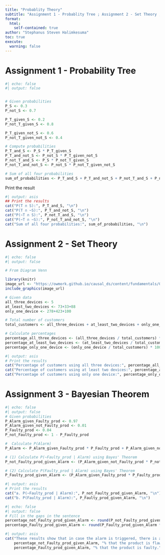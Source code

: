```yaml
---
title: "Probablity Theory"
subtitle: "Assignment 1 - Probablity Tree ; Assignment 2 - Set Theory ; Assignment 3 - Bayesian Theorem"
format:
  html:
    self-contained: true
author: "Stephanus Steven Halimkesuma"
toc: true
execute: 
  warning: false
---
```


# Assignment 1 - Probability Tree
```r
#| echo: false
#| output: false


# Given probabilities
P_S <- 0.3
P_not_S <- 0.7

P_T_given_S <- 0.2
P_not_T_given_S <- 0.8

P_T_given_not_S <- 0.6
P_not_T_given_not_S <- 0.4

# Compute probabilities
P_T_and_S <- P_S * P_T_given_S
P_T_and_not_S <- P_not_S * P_T_given_not_S
P_not_T_and_S <- P_S * P_not_T_given_S
P_not_T_and_not_S <- P_not_S * P_not_T_given_not_S

# Sum of all four probabilities
sum_of_probabilities <- P_T_and_S + P_T_and_not_S + P_not_T_and_S + P_not_T_and_not_S
```

Print the result

```r
#| output: asis
## Print the results
cat("P(T ∩ S):", P_T_and_S, "\n")
cat("P(T ∩ ~S):", P_T_and_not_S, "\n")
cat("P(~T ∩ S):", P_not_T_and_S, "\n")
cat("P(~T ∩ ~S):", P_not_T_and_not_S, "\n")
cat("Sum of all four probabilities:", sum_of_probabilities, "\n")
```

# Assignment 2 - Set Theory

```r
#| echo: false
#| output: false

# From Diagram Venn

library(knitr)
image_url <- "https://owmork.github.io/causal_ds/content/fundamentals/01_a_prob_files/figure-html/unnamed-chunk-5-1.png"
include_graphics(image_url)

# Given data
all_three_devices <- 5
at_least_two_devices <- 73+33+88
only_one_device <- 278+423+100

# Total number of customers
total_customers <- all_three_devices + at_least_two_devices + only_one_device

# Calculate percentages
percentage_all_three_devices <- (all_three_devices / total_customers) * 100
percentage_at_least_two_devices <- (at_least_two_devices / total_customers) * 100
percentage_only_one_device <- (only_one_device / total_customers) * 100
```

```r
#| output: asis
# Print the results
cat("Percentage of customers using all three devices:", percentage_all_three_devices, "%\n")
cat("Percentage of customers using at least two devices:", percentage_at_least_two_devices, "%\n")
cat("Percentage of customers using only one device:", percentage_only_one_device, "%\n")
```


# Assignment 3 - Bayesian Theorem

```r
#| echo: false
#| output: false
# Given probabilities
P_Alarm_given_Faulty_prod <- 0.97
P_Alarm_given_not_Faulty_prod <- 0.01
P_Faulty_prod <- 0.04
P_not_Faulty_prod <- 1 - P_Faulty_prod

#  Calculate P(Alarm)
P_Alarm <- P_Alarm_given_Faulty_prod * P_Faulty_prod + P_Alarm_given_not_Faulty_prod * P_not_Faulty_prod

# (1) Calculate P(~Faulty_prod | Alarm) using Bayes' Theorem
P_not_Faulty_prod_given_Alarm <- (P_Alarm_given_not_Faulty_prod * P_not_Faulty_prod) / P_Alarm

# (2) Calculate P(Faulty_prod | Alarm) using Bayes' Theorem
P_Faulty_prod_given_Alarm <- (P_Alarm_given_Faulty_prod * P_Faulty_prod) / P_Alarm
```


```r
#| output: asis
# Print the results
cat("a. P(~Faulty_prod | Alarm):", P_not_Faulty_prod_given_Alarm, "\n")
cat("b. P(Faulty_prod | Alarm):", P_Faulty_prod_given_Alarm, "\n")
```

```r
#| echo: false
#| output: false
# Fill in the gaps in the sentence
percentage_not_Faulty_prod_given_Alarm <- round(P_not_Faulty_prod_given_Alarm * 100, 2)
percentage_Faulty_prod_given_Alarm <- round(P_Faulty_prod_given_Alarm * 100, 2)
```


```r
#| output: asis
cat("These results show that in case the alarm is triggered, there is a possibility of about", 
    percentage_not_Faulty_prod_given_Alarm, "% that the product is flawless and a probability of", 
    percentage_Faulty_prod_given_Alarm, "% that the product is faulty.", "\n")
```
